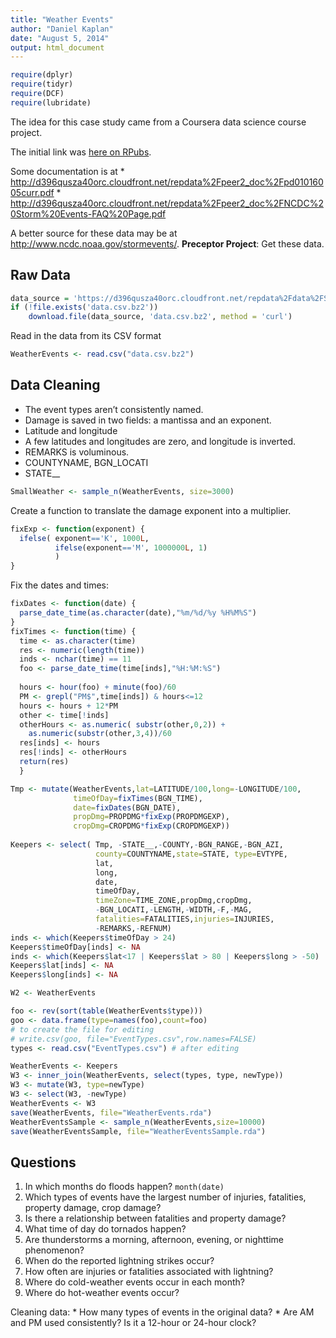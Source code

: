 ```yaml
---
title: "Weather Events"
author: "Daniel Kaplan"
date: "August 5, 2014"
output: html_document
---
```


```r
require(dplyr)
require(tidyr)
require(DCF)
require(lubridate)
```

The idea for this case study came from a Coursera data science course project.

The initial link was [here on RPubs](http://rpubs.com/Peque/economic-and-health-consecuences-of-severe-weather-events-in-the-usa).

Some documentation is at
* <http://d396qusza40orc.cloudfront.net/repdata%2Fpeer2_doc%2Fpd01016005curr.pdf>
* <http://d396qusza40orc.cloudfront.net/repdata%2Fpeer2_doc%2FNCDC%20Storm%20Events-FAQ%20Page.pdf>

A better source for these data may be at <http://www.ncdc.noaa.gov/stormevents/>.  **Preceptor Project**: Get these data.

## Raw Data

```r
data_source = 'https://d396qusza40orc.cloudfront.net/repdata%2Fdata%2FStormData.csv.bz2'
if (!file.exists('data.csv.bz2'))
    download.file(data_source, 'data.csv.bz2', method = 'curl')
```

Read in the data from its CSV format
```r
WeatherEvents <- read.csv("data.csv.bz2")
```

## Data Cleaning

* The event types aren't consistently named.
* Damage is saved in two fields: a mantissa and an exponent.
* Latitude and longitude 
* A few latitudes and longitudes are zero, and longitude is inverted.
* REMARKS is voluminous.
* COUNTYNAME, BGN_LOCATI
* STATE__

```r
SmallWeather <- sample_n(WeatherEvents, size=3000)
```

Create a function to translate the damage exponent into a multiplier.
```r
fixExp <- function(exponent) {
  ifelse( exponent=='K', 1000L,
          ifelse(exponent=='M', 1000000L, 1)
          )
}
```

Fix the dates and times:
```r
fixDates <- function(date) {
  parse_date_time(as.character(date),"%m/%d/%y %H%M%S")
}
fixTimes <- function(time) {
  time <- as.character(time)
  res <- numeric(length(time))
  inds <- nchar(time) == 11
  foo <- parse_date_time(time[inds],"%H:%M:%S")
  
  hours <- hour(foo) + minute(foo)/60
  PM <- grepl("PM$",time[inds]) & hours<=12
  hours <- hours + 12*PM
  other <- time[!inds]
  otherHours <- as.numeric( substr(other,0,2)) + 
    as.numeric(substr(other,3,4))/60
  res[inds] <- hours
  res[!inds] <- otherHours
  return(res)
  }
```

```r
Tmp <- mutate(WeatherEvents,lat=LATITUDE/100,long=-LONGITUDE/100,
              timeOfDay=fixTimes(BGN_TIME),
              date=fixDates(BGN_DATE),
              propDmg=PROPDMG*fixExp(PROPDMGEXP),
              cropDmg=CROPDMG*fixExp(CROPDMGEXP))
              
Keepers <- select( Tmp, -STATE__,-COUNTY,-BGN_RANGE,-BGN_AZI,
                   county=COUNTYNAME,state=STATE, type=EVTYPE, 
                   lat,
                   long,
                   date,
                   timeOfDay,
                   timeZone=TIME_ZONE,propDmg,cropDmg,
                   -BGN_LOCATI,-LENGTH,-WIDTH,-F,-MAG, 
                   fatalities=FATALITIES,injuries=INJURIES,
                   -REMARKS,-REFNUM)
inds <- which(Keepers$timeOfDay > 24)
Keepers$timeOfDay[inds] <- NA
inds <- which(Keepers$lat<17 | Keepers$lat > 80 | Keepers$long > -50)
Keepers$lat[inds] <- NA
Keepers$long[inds] <- NA
```

```r
W2 <- WeatherEvents

foo <- rev(sort(table(WeatherEvents$type)))
goo <- data.frame(type=names(foo),count=foo)
# to create the file for editing
# write.csv(goo, file="EventTypes.csv",row.names=FALSE)
types <- read.csv("EventTypes.csv") # after editing
```

```r
WeatherEvents <- Keepers
W3 <- inner_join(WeatherEvents, select(types, type, newType))
W3 <- mutate(W3, type=newType)
W3 <- select(W3, -newType)
WeatherEvents <- W3
save(WeatherEvents, file="WeatherEvents.rda")
WeatherEventsSample <- sample_n(WeatherEvents,size=10000)
save(WeatherEventsSample, file="WeatherEventsSample.rda")
```

## Questions

1. In which months do floods happen? `month(date)`
2. Which types of events have the largest number of injuries, fatalities, property damage, crop damage?
3. Is there a relationship between fatalities and property damage?
4. What time of day do tornados happen?  
5. Are thunderstorms a morning, afternoon, evening, or nighttime phenomenon?
6. When do the reported lightning strikes occur?
7. How often are injuries or fatalities associated with lightning?
8. Where do cold-weather events occur in each month?
9. Where do hot-weather events occur?

Cleaning data: 
* How many types of events in the original data?
* Are AM and PM used consistently?  Is it a 12-hour or 24-hour clock?



